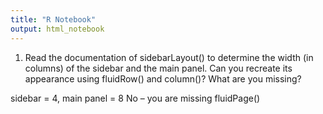 ```yaml
---
title: "R Notebook"
output: html_notebook
---
```


1. Read the documentation of sidebarLayout() to determine the width (in columns) of the sidebar and the main panel. Can you recreate its appearance using fluidRow() and column()? What are you missing?

sidebar = 4, main panel = 8
No -- you are missing fluidPage()